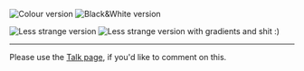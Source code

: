 [[Image:Logoxmms2 colour.png|Colour version]]
[[Image:Logoxmms2 bw.png|Black&White version]]

[[Image:Logo3.png|Less strange version]]
[[Image:Logo3.png|Less strange version with gradients and shit :)]]
----

Please use the [[Talk:Henrik's proposal | Talk page]], if you'd like to comment on this.